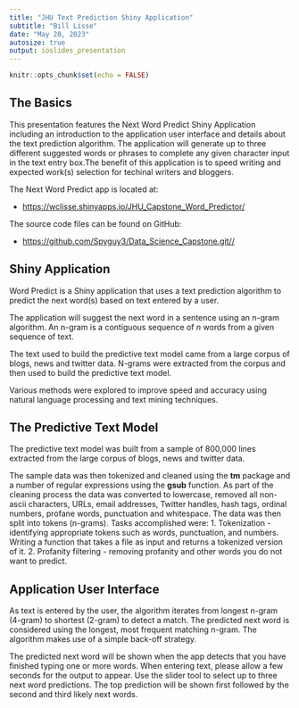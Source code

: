 ```yaml
---
title: "JHU Text Prediction Shiny Application"
subtitle: "Bill Lisse"
date: "May 20, 2023"
autosize: true
output: ioslides_presentation
---
```


```r
knitr::opts_chunk$set(echo = FALSE)
```

## The Basics

This presentation features the Next Word Predict Shiny Application including an introduction to the application user interface and details about the text prediction
algorithm. The application will generate up to three different suggested words or phrases to complete any given character input in the text entry box.The benefit of this application is to speed writing and expected work(s) selection for techinal writers and bloggers.

The Next Word Predict app is located at:
<ul>
    <li><a target="_blank" href="https://wclisse.shinyapps.io/JHU_Capstone_Word_Predictor/">https://wclisse.shinyapps.io/JHU_Capstone_Word_Predictor/</a></li>
</ul>

The source code files can be found on GitHub:
<ul>
    <li><a target="_blank" href="https://github.com/Spyguy3/Data_Science_Capstone.git">https://github.com/Spyguy3/Data_Science_Capstone.git//</a></li>
</ul>


## Shiny Application

Word Predict is a Shiny application that uses a text
prediction algorithm to predict the next word(s) based on
text entered by a user.

The application will suggest the next word in a sentence
using an n-gram algorithm. An n-gram is a contiguous sequence
of *n* words from a given sequence of text.

The text used to build the predictive text model came from a
large corpus of blogs, news and twitter data. N-grams were
extracted from the corpus and then used to build the
predictive text model. 

Various methods were explored to improve speed and
accuracy using natural language processing and text mining
techniques.

## The Predictive Text Model

The predictive text model was built from a sample of
800,000 lines extracted from the large corpus of blogs,
news and twitter data. 

The sample data was then
tokenized and cleaned using the **tm** package and a number
of regular expressions using the **gsub** function. As
part of the cleaning process the data was converted to
lowercase, removed all non-ascii characters, URLs,
email addresses, Twitter handles, hash tags, ordinal numbers,
profane words, punctuation and whitespace. The data was
then split into tokens (n-grams). Tasks accomplished were:
1. Tokenization - identifying appropriate tokens such as words, punctuation, and numbers. Writing a function that takes a file as input and returns a tokenized version of it.
2. Profanity filtering - removing profanity and other words you do not want to predict.


## Application User Interface


As text is entered by the user, the algorithm iterates
from longest n-gram (4-gram) to shortest (2-gram) to
detect a match. The predicted next word is considered using
the longest, most frequent matching n-gram. The algorithm
makes use of a simple back-off strategy.

The predicted next word will be shown when the app
detects that you have finished typing one or more words.
When entering text, please allow a few seconds for the
output to appear. Use the slider tool to select up to
three next word predictions. The top prediction will be
shown first followed by the second and third likely
next words.
